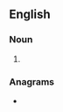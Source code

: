 ==English==

===Noun===
{{head|en|noun plural form}}

# {{plural of|Aventine|lang=en}}

===Anagrams===
* {{l|en|Venetians}}